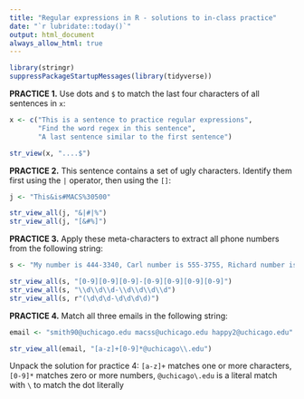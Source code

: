 ```yaml
---
title: "Regular expressions in R - solutions to in-class practice"
date: "`r lubridate::today()`"
output: html_document
always_allow_html: true
---
```


```r
library(stringr)
suppressPackageStartupMessages(library(tidyverse))
```


**PRACTICE 1.** Use dots and `$` to match the last four characters of all sentences in `x`: 

```r
x <- c("This is a sentence to practice regular expressions", 
       "Find the word regex in this sentence",
       "A last sentence similar to the first sentence")
```

```r
str_view(x, "....$")
```


**PRACTICE 2.** This sentence contains a set of ugly characters. Identify them first using the `|` operator, then using the `[]`:

```r
j <- "This&is#MACS%30500"
```

```r
str_view_all(j, "&|#|%")
str_view_all(j, "[&#%]")
```


**PRACTICE 3.** Apply these meta-characters to extract all phone numbers from the following string:

```r
s <- "My number is 444-3340, Carl number is 555-3755, Richard number is 666-6681"
```

```r
str_view_all(s, "[0-9][0-9][0-9]-[0-9][0-9][0-9][0-9]")
str_view_all(s, "\\d\\d\\d-\\d\\d\\d\\d")
str_view_all(s, r"(\d\d\d-\d\d\d\d)")
```


**PRACTICE 4.** Match all three emails in the following string:

```r
email <- "smith90@uchicago.edu macss@uchicago.edu happy2@uchicago.edu"
```

```r
str_view_all(email, "[a-z]+[0-9]*@uchicago\\.edu")
```

Unpack the solution for practice 4: `[a-z]+` matches one or more characters, `[0-9]*` matches zero or more numbers, `@uchicago\.edu` is a literal match with `\` to match the dot literally
